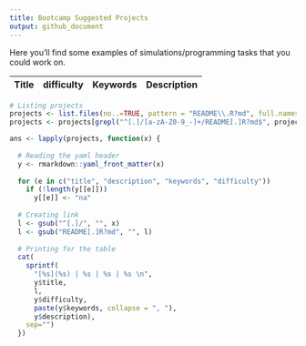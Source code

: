 ```yaml
---
title: Bootcamp Suggested Projects
output: github_document
---
```


Here you'll find some examples of simulations/programming tasks that you could work on.


|Title | difficulty | Keywords | Description |
|:--|:--|:---|:---|
```r
# Listing projects
projects <- list.files(no..=TRUE, pattern = "README\\.R?md", full.names = TRUE, recursive = TRUE)
projects <- projects[grepl("^[.]/[a-zA-Z0-9_-]+/README[.]R?md$", projects)]

ans <- lapply(projects, function(x) {
  
  # Reading the yaml header
  y <- rmarkdown::yaml_front_matter(x)
  
  for (e in c("title", "description", "keywords", "difficulty"))
    if (!length(y[[e]]))
      y[[e]] <- "na"
  
  # Creating link
  l <- gsub("^[.]/", "", x)
  l <- gsub("README[.]R?md", "", l)
    
  # Printing for the table
  cat(
    sprintf(
      "[%s](%s) | %s | %s | %s \n",
      y$title,
      l,
      y$difficulty,
      paste(y$keywords, collapse = ", "),
      y$description),
    sep="")
  })

```

